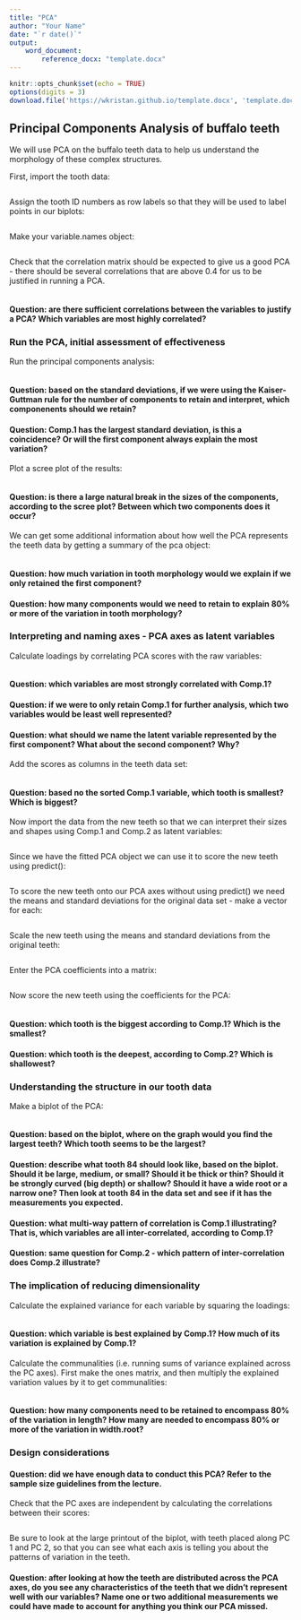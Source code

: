 ```yaml
---
title: "PCA"
author: "Your Name"
date: "`r date()`"
output: 
    word_document: 
        reference_docx: "template.docx"
---
```


```r
knitr::opts_chunk$set(echo = TRUE)
options(digits = 3)
download.file('https://wkristan.github.io/template.docx', 'template.docx', mode = 'wb')
```

## Principal Components Analysis of buffalo teeth

We will use PCA on the buffalo teeth data to help us understand the morphology of these complex structures.

First, import the tooth data:

```r



```

Assign the tooth ID numbers as row labels so that they will be used to label points in our biplots:

```r



```

Make your variable.names object:

```r



```

Check that the correlation matrix should be expected to give us a good PCA - there should be several correlations that are above 0.4 for us to be justified in running a PCA.

```r



```

#### Question: are there sufficient correlations between the variables to justify a PCA? Which variables are most highly correlated?

> 

### Run the PCA, initial assessment of effectiveness

Run the principal components analysis:

```r



```

#### Question: based on the standard deviations, if we were using the Kaiser-Guttman rule for the number of components to retain and interpret, which componenents should we retain?

> 

#### Question: Comp.1 has the largest standard deviation, is this a coincidence? Or will the first component always explain the most variation?

> 

Plot a scree plot of the results:

```r



```

#### Question: is there a large natural break in the sizes of the components, according to the scree plot? Between which two components does it occur?

> 

We can get some additional information about how well the PCA represents the teeth data by getting a summary of the pca object:

```r



```

#### Question: how much variation in tooth morphology would we explain if we only retained the first component?

> 

#### Question: how many components would we need to retain to explain 80% or more of the variation in tooth morphology?

> 

### Interpreting and naming axes - PCA axes as latent variables

Calculate loadings by correlating PCA scores with the raw variables:

```r



```

#### Question: which variables are most strongly correlated with Comp.1?

> 

#### Question: if we were to only retain Comp.1 for further analysis, which two variables would be least well represented?

> 

#### Question: what should we name the latent variable represented by the first component? What about the second component? Why?

>

Add the scores as columns in the teeth data set:

```r



```

#### Question: based no the sorted Comp.1 variable, which tooth is smallest? Which is biggest?

> 

Now import the data from the new teeth so that we can interpret their sizes and shapes using Comp.1 and Comp.2 as latent variables:

```r



```

Since we have the fitted PCA object we can use it to score the new teeth using predict():

```r



```

To score the new teeth onto our PCA axes without using predict() we need the means and standard deviations for the original data set - make a vector for each:

```r



```

Scale the new teeth using the means and standard deviations from the original teeth:

```r



```

Enter the PCA coefficients into a matrix:

```r



```

Now score the new teeth using the coefficients for the PCA:

```r



```

#### Question: which tooth is the biggest according to Comp.1? Which is the smallest?

>

#### Question: which tooth is the deepest, according to Comp.2? Which is shallowest?

>

### Understanding the structure in our tooth data

Make a biplot of the PCA:

```r



```

#### Question: based on the biplot, where on the graph would you find the largest teeth? Which tooth seems to be the largest?

>

#### Question: describe what tooth 84 should look like, based on the biplot. Should it be large, medium, or small? Should it be thick or thin? Should it be strongly curved (big depth) or shallow? Should it have a wide root or a narrow one? Then look at tooth 84 in the data set and see if it has the measurements you expected.

> 

#### Question: what multi-way pattern of correlation is Comp.1 illustrating? That is, which variables are all inter-correlated, according to Comp.1?

>

#### Question: same question for Comp.2 - which pattern of inter-correlation does Comp.2 illustrate?

>

### The implication of reducing dimensionality

Calculate the explained variance for each variable by squaring the loadings:

```r



```

#### Question: which variable is best explained by Comp.1? How much of its variation is explained by Comp.1?

> 

Calculate the communalities (i.e. running sums of variance explained across the PC axes). First make the ones matrix, and then multiply the explained variation values by it to get communalities:

```r



```

#### Question: how many components need to be retained to encompass 80% of the variation in length? How many are needed to encompass 80% or more of the variation in width.root?

> 

### Design considerations

#### Question: did we have enough data to conduct this PCA? Refer to the sample size guidelines from the lecture.

> 

Check that the PC axes are independent by calculating the correlations between their scores:

```r



```

Be sure to look at the large printout of the biplot, with teeth placed along PC 1 and PC 2, so that you can see what each axis is telling you about the patterns of variation in the teeth.

#### Question: after looking at how the teeth are distributed across the PCA axes, do you see any characteristics of the teeth that we didn't represent well with our variables? Name one or two additional measurements we could have made to account for anything you think our PCA missed.

>